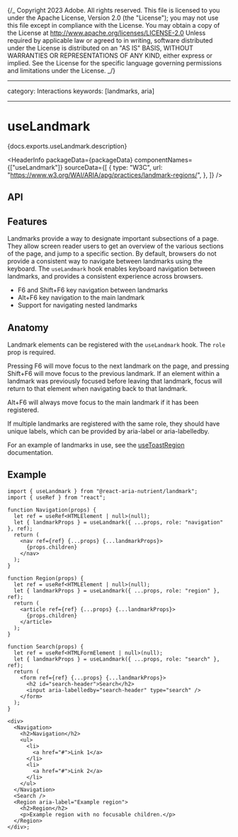 {/_ Copyright 2023 Adobe. All rights reserved.
This file is licensed to you under the Apache License, Version 2.0 (the "License");
you may not use this file except in compliance with the License. You may obtain a copy
of the License at http://www.apache.org/licenses/LICENSE-2.0
Unless required by applicable law or agreed to in writing, software distributed under
the License is distributed on an "AS IS" BASIS, WITHOUT WARRANTIES OR REPRESENTATIONS
OF ANY KIND, either express or implied. See the License for the specific language
governing permissions and limitations under the License. _/}



---

category: Interactions
keywords: [landmarks, aria]

---

# useLandmark

<PageDescription>{docs.exports.useLandmark.description}</PageDescription>

<HeaderInfo
  packageData={packageData}
  componentNames={["useLandmark"]}
  sourceData={[
    {
      type: "W3C",
      url: "https://www.w3.org/WAI/ARIA/apg/practices/landmark-regions/",
    },
  ]}
/>

## API

<FunctionAPI function={docs.exports.useLandmark} links={docs.links} />

## Features

Landmarks provide a way to designate important subsections of a page. They allow screen reader users to get an overview of the various sections of the page, and jump to a specific section.
By default, browsers do not provide a consistent way to navigate between landmarks using the keyboard.
The `useLandmark` hook enables keyboard navigation between landmarks, and provides a consistent experience across browsers.

- <Keyboard>F6</Keyboard> and <Keyboard>Shift+F6</Keyboard> key navigation between
  landmarks
- <Keyboard>Alt+F6</Keyboard> key navigation to the main landmark
- Support for navigating nested landmarks

## Anatomy

Landmark elements can be registered with the `useLandmark` hook. The `role` prop is required.

Pressing <Keyboard>F6</Keyboard> will move focus to the next landmark on the page, and pressing <Keyboard>Shift+F6</Keyboard> will move focus to the previous landmark.
If an element within a landmark was previously focused before leaving that landmark, focus will return to that element when navigating back to that landmark.

<Keyboard>Alt+F6</Keyboard> will always move focus to the main landmark if it has
been registered.

If multiple landmarks are registered with the same role, they should have unique labels, which can be provided by aria-label or aria-labelledby.

For an example of landmarks in use, see the [useToastRegion](useToast.html#anatomy) documentation.

## Example

```tsx example export=true
import { useLandmark } from "@react-aria-nutrient/landmark";
import { useRef } from "react";

function Navigation(props) {
  let ref = useRef<HTMLElement | null>(null);
  let { landmarkProps } = useLandmark({ ...props, role: "navigation" }, ref);
  return (
    <nav ref={ref} {...props} {...landmarkProps}>
      {props.children}
    </nav>
  );
}

function Region(props) {
  let ref = useRef<HTMLElement | null>(null);
  let { landmarkProps } = useLandmark({ ...props, role: "region" }, ref);
  return (
    <article ref={ref} {...props} {...landmarkProps}>
      {props.children}
    </article>
  );
}

function Search(props) {
  let ref = useRef<HTMLFormElement | null>(null);
  let { landmarkProps } = useLandmark({ ...props, role: "search" }, ref);
  return (
    <form ref={ref} {...props} {...landmarkProps}>
      <h2 id="search-header">Search</h2>
      <input aria-labelledby="search-header" type="search" />
    </form>
  );
}

<div>
  <Navigation>
    <h2>Navigation</h2>
    <ul>
      <li>
        <a href="#">Link 1</a>
      </li>
      <li>
        <a href="#">Link 2</a>
      </li>
    </ul>
  </Navigation>
  <Search />
  <Region aria-label="Example region">
    <h2>Region</h2>
    <p>Example region with no focusable children.</p>
  </Region>
</div>;
```

